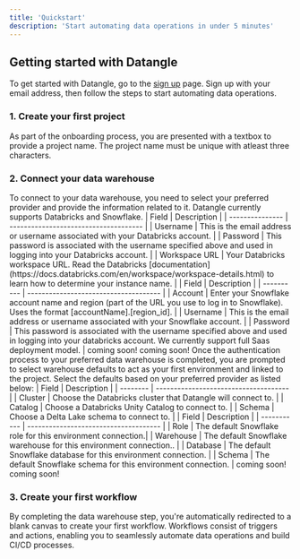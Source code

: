 ```yaml
---
title: 'Quickstart'
description: 'Start automating data operations in under 5 minutes'
---
```


## Getting started with Datangle

To get started with Datangle, go to the [sign up](https://app.datangle.io/signup) page. Sign up with your email address, then follow the steps to start automating data operations.

### 1. Create your first project

<AccordionGroup>
  <Accordion icon="folder" title="Choose a project name">
    As part of the onboarding process, you are presented with a textbox to provide a project name. The project name must be unique with atleast three characters. 
  </Accordion>
</AccordionGroup>

### 2. Connect your data warehouse

<AccordionGroup>

<Accordion icon="message-bot" title="Authenticate with data warehouse credentials">
  To connect to your data warehouse, you need to select your preferred provider and provide the information related to it. Datangle currently supports Databricks and Snowflake.
  <Tabs>
  <Tab title="Databricks">
    | Field           | Description                           |
    | --------------- | ------------------------------------- |
    | Username        | This is the email address or username associated with your Databricks account. |
    | Password        | This password is associated with the username specified above and used in logging into your Databricks account. |
    | Workspace URL   | Your Databricks workspace URL. Read the Databricks [documentation](https://docs.databricks.com/en/workspace/workspace-details.html) to learn how to determine your instance name. |

  </Tab>
  <Tab title="Snowflake">
    | Field      | Description                           |
    | ---------- | ------------------------------------- |
    | Account    | Enter your Snowflake account name and region (part of the URL you use to log in to Snowflake). Uses the format [accountName].[region_id]. |
    | Username   | This is the email address or username associated with your Snowflake account. |
    | Password   | This password is associated with the username specified above and used in logging into your databricks account. We currently support full Saas deployment model. |
  </Tab>
  <Tab title="Amazon Redshift">
    coming soon!
  </Tab>
  <Tab title="Google Big Query">
    coming soon!
  </Tab>
</Tabs>

</Accordion>
<Accordion icon="rocket" title="Choose warehouse defaults">
  Once the authentication process to your preferred data warehouse is completed, you are prompted to select warehouse defaults to act as your first environment and linked to the project. Select the defaults based on your preferred provider as listed below:

  <Tabs>
  <Tab title="Databricks">
    | Field    | Description                           |
    | -------- | ------------------------------------- |
    | Cluster  | Choose the Databricks cluster that Datangle will connect to. |
    | Catalog  | Choose a Databricks Unity Catalog to connect to. |
    | Schema   | Choose a Delta Lake schema to connect to. |

  </Tab>
  <Tab title="Snowflake">
    | Field       | Description                           |
    | ----------- | ------------------------------------- |
    | Role        | The default Snowflake role for this environment connection.|
    | Warehouse   | The default Snowflake warehouse for this environment connection.. |
    | Database    | The default Snowflake database for this environment connection. |
    | Schema      | The default Snowflake schema for this environment connection. |
  </Tab>
  <Tab title="Amazon Redshift">
    coming soon!
  </Tab>
  <Tab title="Google Big Query">
    coming soon!
  </Tab>
</Tabs>
  
</Accordion>

</AccordionGroup>

### 3. Create your first workflow

<AccordionGroup>
  <Accordion icon="bolt-lightning" title="Workflow canvas">
    By completing the data warehouse step, you're automatically redirected to a blank canvas to create your first workflow. Workflows consist of triggers and actions, enabling you to seamlessly automate data operations and build CI/CD processes.
  </Accordion>
</AccordionGroup>

